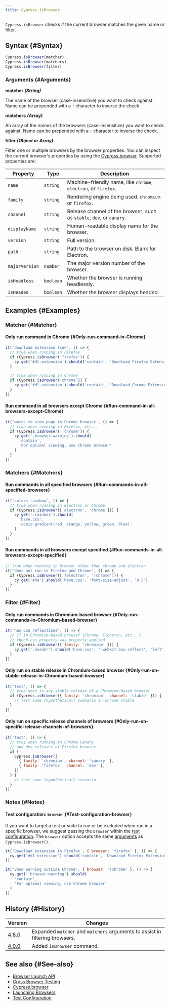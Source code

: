 ```yaml
---
title: Cypress.isBrowser
---
```


`Cypress.isBrowser` checks if the current browser matches the given name or
filter.

## Syntax {#Syntax}

```javascript
Cypress.isBrowser(matcher)
Cypress.isBrowser(matchers)
Cypress.isBrowser(filter)
```

### Arguments {#Arguments}

**<Icon name="angle-right" /> matcher** **_(String)_**

The name of the browser (case-insensitive) you want to check against. Name can
be prepended with a `!` character to inverse the check.

**<Icon name="angle-right" /> matchers** **_(Array)_**

An array of the names of the browsers (case-insensitive) you want to check
against. Name can be prepended with a `!` character to inverse the check.

**<Icon name="angle-right" /> filter** **_(Object or Array)_**

Filter one or multiple browsers by the browser properties. You can inspect the
current browser's properties by using the
[Cypress.browser](/api/cypress-api/browser). Supported properties are:

| Property       | Type      | Description                                                           |
| -------------- | --------- | --------------------------------------------------------------------- |
| `name`         | `string`  | Machine-friendly name, like `chrome`, `electron`, or `firefox`.       |
| `family`       | `string`  | Rendering engine being used. `chromium` or `firefox`.                 |
| `channel`      | `string`  | Release channel of the browser, such as `stable`, `dev`, or `canary`. |
| `displayName`  | `string`  | Human-readable display name for the browser.                          |
| `version`      | `string`  | Full version.                                                         |
| `path`         | `string`  | Path to the browser on disk. Blank for Electron.                      |
| `majorVersion` | `number`  | The major version number of the browser.                              |
| `isHeadless`   | `boolean` | Whether the browser is running headlessly.                            |
| `isHeaded`     | `boolean` | Whether the browser displays headed.                                  |

## Examples {#Examples}

### Matcher {#Matcher}

#### Only run command in Chrome {#Only-run-command-in-Chrome}

```javascript
it('download extension link', () => {
  // true when running in Firefox
  if (Cypress.isBrowser('firefox')) {
    cy.get('#dl-extension').should('contain', 'Download Firefox Extension')
  }

  // true when running in Chrome
  if (Cypress.isBrowser('chrome')) {
    cy.get('#dl-extension').should('contain', 'Download Chrome Extension')
  }
})
```

#### Run command in all browsers except Chrome {#Run-command-in-all-browsers-except-Chrome}

```javascript
it('warns to view page in Chrome browser', () => {
  // true when running in Firefox, etc...
  if (Cypress.isBrowser('!chrome')) {
    cy.get('.browser-warning').should(
      'contain',
      'For optimal viewing, use Chrome browser'
    )
  }
})
```

### Matchers {#Matchers}

#### Run commands in all specified browsers {#Run-commands-in-all-specified-browsers}

```javascript
it('colors rainbow', () => {
  // true when running in Electron or Chrome
  if (Cypress.isBrowser(['electron', 'chrome'])) {
    cy.get('.rainbox').should(
      'have.css',
      'conic-gradient(red, orange, yellow, green, blue)'
    )
  }
})
```

#### Run commands in all browsers except specified {#Run-commands-in-all-browsers-except-specified}

```javascript
// true when running in browser other than chrome and electron
it('does not run in Firefox and Chrome', () => {
  if (Cypress.isBrowser(['!electron', '!chrome'])) {
    cy.get('#h4').should('have.css', 'font-size-adjust', '0.5')
  }
})
```

### Filter {#Filter}

#### Only run commands in Chromium-based browser {#Only-run-commands-in-Chromium-based-browser}

```javascript
it('has CSS reflections', () => {
  // if in Chromium-based browser (Chrome, Electron, etc...)
  // check css property was properly applied
  if (Cypress.isBrowser({ family: 'chromium' })) {
    cy.get('.header').should('have.css', '-webkit-box-reflect', 'left')
  }
})
```

#### Only run on stable release in Chromium-based browser {#Only-run-on-stable-release-in-Chromium-based-browser}

```javascript
it('test', () => {
  // true when in any stable release of a Chromium-based browser
  if (Cypress.isBrowser({ family: 'chromium', channel: 'stable' })) {
    // test some (hypothetical) scenario in chrome stable
  }
})
```

#### Only run on specific release channels of browsers {#Only-run-on-specific-release-channels-of-browsers}

```javascript
it('test', () => {
  // true when running in Chrome Canary
  // and dev releases of Firefox browser
  if (
    Cypress.isBrowser([
      { family: 'chromium', channel: 'canary' },
      { family: 'firefox', channel: 'dev' },
    ])
  ) {
    // test some (hypothetical) scenario
  }
})
```

### Notes {#Notes}

#### Test configuration: `browser` {#Test-configuration-browser}

If you want to target a test or suite to run or be excluded when run in a
specific browser, we suggest passing the `browser` within the
[test configuration](/guides/references/configuration#Test-Configuration). The
`browser` option accepts the same [arguments](#Arguments) as
`Cypress.isBrowser()`.

```js
it('Download extension in Firefox', { browser: 'firefox' }, () => {
  cy.get('#dl-extension').should('contain', 'Download Firefox Extension')
})
```

```js
it('Show warning outside Chrome', { browser: '!chrome' }, () => {
  cy.get('.browser-warning').should(
    'contain',
    'For optimal viewing, use Chrome browser'
  )
})
```

## History {#History}

| Version                                     | Changes                                                                      |
| ------------------------------------------- | ---------------------------------------------------------------------------- |
| [4.8.0](/guides/references/changelog#4-8-0) | Expanded `matcher` and `matchers` arguments to assist in filtering browsers. |
| [4.0.0](/guides/references/changelog#4-0-0) | Added `isBrowser` command.                                                   |

## See also {#See-also}

- [Browser Launch API](/api/plugins/browser-launch-api)
- [Cross Browser Testing](/guides/guides/cross-browser-testing)
- [Cypress.browser](/api/cypress-api/browser)
- [Launching Browsers](/guides/guides/launching-browsers)
- [Test Configuration](/guides/references/configuration#Test-Configuration)
